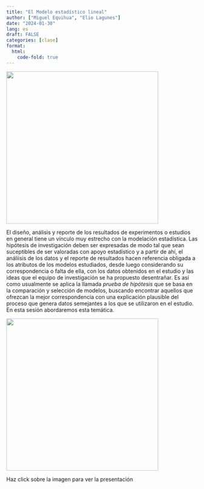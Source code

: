 ```yaml
---
title: "El Modelo estadístico lineal"
author: ["Miguel Equihua", "Elio Lagunes"]
date: "2024-01-30"
lang: es
draft: FALSE
categories: [clase]
format:
  html:
    code-fold: true
---
```


![](mathematics.jpg){width="400"}

El diseño, análisis y reporte de los resultados de experimentos o estudios en general tiene un vínculo muy estrecho con la modelación estadística. Las hipótesis de investigación deben ser expresadas de modo tal que sean suceptibles de ser valoradas con apoyo estadístico y a partir de ahí, el análiisis de los datos y el reporte de resultados hacen referencia obligada a los atributos de los modelos estudiados, desde luego considerando su correspondencia o falta de ella, con los datos obtenidos en el estudio y las ideas que el equipo de investigación se ha propuesto desentrañar. Es así como usualmente se aplica la llamada *prueba de hipótesis* que se basa en la comparación y selección de modelos, buscando encontrar aquellos que ofrezcan la mejor correspondencia con una explicación plausible del proceso que genera datos semejantes a los que se utilizaron en el estudio. En esta sesión abordaremos esta temática.


:::{layout="[[-20, 40, -20],[-20, 40, -20]]"}

[![](../../images/magical-6046020_1920.jpg){width="400"}](../../presentaciones/03-modelo-lineal/pres-modelo-lineal.qmd)

Haz click sobre la imagen para ver la presentación
:::
